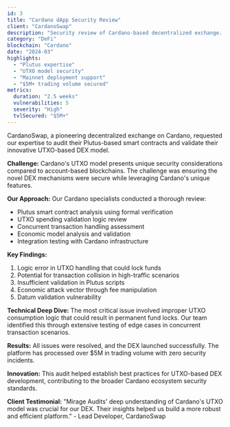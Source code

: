 ```yaml
---
id: 3
title: "Cardano dApp Security Review"
client: "CardanoSwap"
description: "Security review of Cardano-based decentralized exchange. Focused on Plutus smart contract vulnerabilities and UTXO model security."
category: "DeFi"
blockchain: "Cardano"
date: "2024-03"
highlights:
  - "Plutus expertise"
  - "UTXO model security"
  - "Mainnet deployment support"
  - "$5M+ trading volume secured"
metrics:
  duration: "2.5 weeks"
  vulnerabilities: 5
  severity: "High"
  tvlSecured: "$5M+"
---
```


CardanoSwap, a pioneering decentralized exchange on Cardano, requested our expertise to audit their Plutus-based smart contracts and validate their innovative UTXO-based DEX model.

**Challenge:**
Cardano's UTXO model presents unique security considerations compared to account-based blockchains. The challenge was ensuring the novel DEX mechanisms were secure while leveraging Cardano's unique features.

**Our Approach:**
Our Cardano specialists conducted a thorough review:
- Plutus smart contract analysis using formal verification
- UTXO spending validation logic review
- Concurrent transaction handling assessment
- Economic model analysis and validation
- Integration testing with Cardano infrastructure

**Key Findings:**
1. Logic error in UTXO handling that could lock funds
2. Potential for transaction collision in high-traffic scenarios
3. Insufficient validation in Plutus scripts
4. Economic attack vector through fee manipulation
5. Datum validation vulnerability

**Technical Deep Dive:**
The most critical issue involved improper UTXO consumption logic that could result in permanent fund locks. Our team identified this through extensive testing of edge cases in concurrent transaction scenarios.

**Results:**
All issues were resolved, and the DEX launched successfully. The platform has processed over $5M in trading volume with zero security incidents.

**Innovation:**
This audit helped establish best practices for UTXO-based DEX development, contributing to the broader Cardano ecosystem security standards.

**Client Testimonial:**
"Mirage Audits' deep understanding of Cardano's UTXO model was crucial for our DEX. Their insights helped us build a more robust and efficient platform." - Lead Developer, CardanoSwap